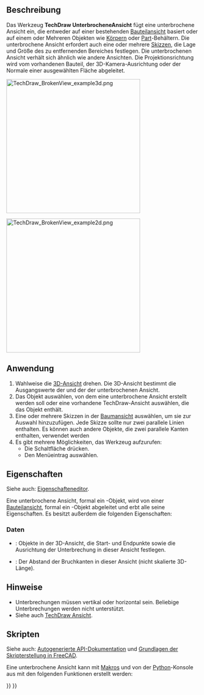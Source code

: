 <languages/>

{{Docnav/de
|[[TechDraw_View/de|Ansicht]]
|[[TechDraw_SectionView/de|Schnittansicht]]
|[[TechDraw_Workbench/de|TechDraw]]
|IconL=TechDraw_View.svg
|IconR=TechDraw_SectionView.svg
|IconC=Workbench_TechDraw.svg
}}

{{GuiCommand/de
|Name=TechDraw BrokenView
|Name/de=TechDraw UnterbrocheneAnsicht
|MenuLocation=TechDraw → TechDraw Ansichten → Unterbrochene Ansicht einfügen
|Workbenches=[[TechDraw_Workbench/de|TechDraw]]
|Version=1.0
|SeeAlso=[[TechDraw_View/de|TechDraw Ansicht]]
}}

<span id="Description"></span>
==Beschreibung==

Das Werkzeug '''TechDraw UnterbrocheneAnsicht''' fügt eine unterbrochene Ansicht ein, die entweder auf einer bestehenden [[TechDraw_View/de|Bauteilansicht]] basiert oder auf einem oder Mehreren Objekten wie [[PartDesign Body/de|Körpern]] oder [[Std_Part|Part]]-Behältern. Die unterbrochene Ansicht erfordert auch eine oder mehrere [[Sketcher_NewSketch/de|Skizzen]], die Lage und Größe des zu entfernenden Bereiches festlegen. Die unterbrochenen Ansicht verhält sich ähnlich wie andere Ansichten. Die Projektionsrichtung wird vom vorhandenen Bauteil, der 3D-Kamera-Ausrichtung oder der Normale einer ausgewählten Fläche abgeleitet.

[[Image:TechDraw_BrokenView_example3d.png|350px]]
{{Caption|Eine Form, die unterbrochen werden soll und die Skizzen, die die Unterbrechungen festlegen}}

[[Image:TechDraw_BrokenView_example2d.png|350px]]
{{Caption|Das Ergebnis}}

<span id="Usage"></span>
==Anwendung==

# Wahlweise die [[3D_view/de|3D-Ansicht]] drehen. Die 3D-Ansicht bestimmt die Ausgangswerte der {{PropertyData/de|Direction}} und der {{PropertyData/de|XDirection}} der unterbrochenen Ansicht.
# Das Objekt auswählen, von dem eine unterbrochene Ansicht erstellt werden soll oder eine vorhandene TechDraw-Ansicht auswählen, die das Objekt enthält.
# Eine oder mehrere Skizzen in der [[Tree_view/de|Baumansicht]] auswählen, um sie zur Auswahl hinzuzufügen. Jede Skizze sollte nur zwei parallele Linien enthalten. Es können auch andere Objekte, die zwei parallele Kanten enthalten, verwendet werden
# Es gibt mehrere Möglichkeiten, das Werkzeug aufzurufen:
#* Die Schaltfläche {{Button|[[Image:TechDraw_BrokenView.svg|16px]] [[TechDraw_BrokenView/de|Unterbrochene Ansicht einfügen]]}} drücken.
#* Den Menüeintrag {{MenuCommand|TechDraw → TechDraw Ansichten → [[Image:TechDraw_BrokenView.svg|16px]] Unterbrochene Ansicht einfügen}} auswählen.

<span id="Properties"></span>
==Eigenschaften==

Siehe auch: [[Property_editor/de|Eigenschafteneditor]].

Eine unterbrochene Ansicht, formal ein {{Incode|TechDraw::DrawBrokenView}}-Objekt, wird von einer [[#Properties_Part_View/de|Bauteilansicht]], formal ein {{Incode|TechDraw::DrawViewPart}}-Objekt abgeleitet und erbt alle seine Eigenschaften. Es besitzt außerdem die folgenden Eigenschaften:

<span id="Data"></span>
===Daten===

{{TitleProperty|Broken View}}

* {{PropertyData/de|Breaks|LinkList}}: Objekte in der 3D-Ansicht, die Start- und Endpunkte sowie die Ausrichtung der Unterbrechung in dieser Ansicht festlegen.
* {{PropertyData/de|Gap|Length}}: Der Abstand der Bruchkanten in dieser Ansicht (nicht skalierte 3D-Länge).

<span id="Notes"></span>
==Hinweise==

* Unterbrechungen müssen vertikal oder horizontal sein. Beliebige Unterbrechungen werden nicht unterstützt.
* Siehe auch [[TechDraw_View/de|TechDraw Ansicht]].

<span id="Scripting"></span>
==Skripten==

Siehe auch: [https://freecad.github.io/SourceDoc/ Autogenerierte API-Dokumentation] und [[FreeCAD_Scripting_Basics/de|Grundlagen der Skripterstellung in FreeCAD]].

Eine unterbrochene Ansicht kann mit [[Macros/de|Makros]] und von der [[Python/de|Python]]-Konsole aus mit den folgenden Funktionen erstellt werden:

{{Code|code=
doc = FreeCAD.ActiveDocument
box = doc.Box
profile = doc.Sketch
page = doc.Page

brokenView = doc.addObject("TechDraw::DrawBrokenView", "BrokenView")
page.addView(brokenView)
brokenView.Source= box
brokenView.Breaks = [doc.Sketch]
}}


{{Docnav/de
|[[TechDraw_View/de|Ansicht]]
|[[TechDraw_SectionView/de|Schnittansicht]]
|[[TechDraw_Workbench/de|TechDraw]]
|IconL=TechDraw_View.svg
|IconR=TechDraw_SectionView.svg
|IconC=Workbench_TechDraw.svg
}}

{{TechDraw_Tools_navi{{#translation:}}}}
{{Userdocnavi{{#translation:}}}}